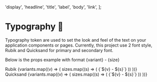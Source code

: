 
  'display',
  'headline',
  'title',
  'label',
  'body',
  'link',
];


<Meta title="Token/Typography" />

# Typography 📝

Typography token are used to set the look and feel of the text on your application components or pages.
Currently, this project use 2 font style, Rubik and Quicksand for primary and secondary font.

Below is the props example with format \{variant} - \{size}

<div style={{ display: 'flex', justifyContent: 'space-between' }}>
  <div>
    <Typography variant="headline">Rubik</Typography>
    {variants.map((v) => (
      sizes.map((s) => (
        <Typography variant={v} size={s}>
          {`${v} - ${s}`}
        </Typography>
      ))
    ))}
  </div>
  <div>
    <Typography variant="headline" type="secondary">Quicksand</Typography>
    {variants.map((v) => (
      sizes.map((s) => (
        <Typography variant={v} size={s}>
          {`${v} - ${s}`}
        </Typography>
      ))
    ))}
  </div>
</div>
